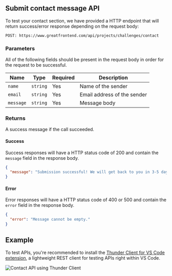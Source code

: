 ## Submit contact message API

To test your contact section, we have provided a HTTP endpoint that will return success/error response depending on the request body:

```
POST: https://www.greatfrontend.com/api/projects/challenges/contact
```

### Parameters

All of the following fields should be present in the request body in order for the request to be successful.

| Name      | Type     | Required | Description                 |
| --------- | -------- | -------- | --------------------------- |
| `name`    | `string` | Yes      | Name of the sender          |
| `email`   | `string` | Yes      | Email address of the sender |
| `message` | `string` | Yes      | Message body                |

### Returns

A success message if the call succeeded.

#### Success

Success responses will have a HTTP status code of 200 and contain the `message` field in the response body.

```json
{
  "message": "Submission successful! We will get back to you in 3-5 days via email."
}
```

#### Error

Error responses will have a HTTP status code of 400 or 500 and contain the `error` field in the response body.

```json
{
  "error": "Message cannot be empty."
}
```

## Example

To test APIs, you're recommended to install the [Thunder Client for VS Code extension](https://www.thunderclient.com/), a lightweight REST client for testing APIs right within VS Code.

![Contact API using Thunder Client](/img/projects/api/contact.png)
